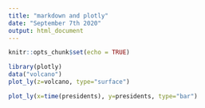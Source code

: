 ```yaml
---
title: "markdown and plotly"
date: "September 7th 2020"
output: html_document
---
```


```r
knitr::opts_chunk$set(echo = TRUE)
```

```r
library(plotly)
data("volcano")
plot_ly(z=volcano, type="surface")
```
```r
plot_ly(x=time(presidents), y=presidents, type="bar")
```
